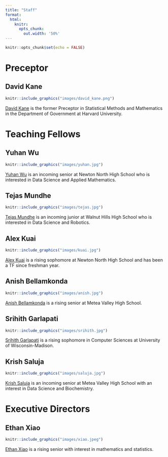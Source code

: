 ```yaml
---
title: "Staff"
format:
  html:
    knitr:
      opts_chunk:
        out.width: '50%'
---
```


```r
knitr::opts_chunk$set(echo = FALSE)
```

# Preceptor

## David Kane

```r
knitr::include_graphics("images/david_kane.png")
```

[David Kane](https://www.davidkane.info) is the former Preceptor in Statistical Methods and Mathematics in the Department of Government at Harvard University.


# Teaching Fellows

## Yuhan Wu

```r
knitr::include_graphics("images/yuhan.jpg")
```

[Yuhan Wu](https://github.com/UhanWu) is an incoming senior at Newton North High School who is interested in Data Science and Applied Mathematics.

## Tejas Mundhe

<!-- There is something weird, I think, about this photo. It always shows up when I build it locally. But, once pushed to the web, it is fine. -->

```r
knitr::include_graphics("images/tejas.jpg")
```

[Tejas Mundhe](https://github.com/TejasMundhe) is an incoming junior at Walnut Hills High School who is interested in Data Science and Robotics.

## Alex Kuai

```r
knitr::include_graphics("images/kuai.jpg")
```

[Alex Kuai](https://github.com/AlexKuaiR) is a rising sophomore at Newton North High School and has been a TF since freshman year.

## Anish Bellamkonda

```r
knitr::include_graphics("images/anish.jpg")
```

[Anish Bellamkonda](https://github.com/SplashyZues5197) is a rising senior at Metea Valley High School.


## Srihith Garlapati

```r
knitr::include_graphics("images/srihith.jpg")
```

[Srihith Garlapati](https://github.com/srihithg) is a rising sophomore in Computer Sciences at University of Wisconsin-Madison.


## Krish Saluja

```r
knitr::include_graphics("images/saluja.jpg")
```

[Krish Saluja](https://github.com/thekrishsaluja) is an incoming senior at Metea Valley High School with an interest in Data Science and Biochemistry.

# Executive Directors


## Ethan Xiao 

```r
knitr::include_graphics("images/xiao.jpeg")
```

[Ethan Xiao](https://github.com/EpiCoder25) is a rising senior with interest in mathematics and statistics.

<!-- ## Miriam Heiss -->

<!-- ```{r, out.width = "50%"} -->
<!-- knitr::include_graphics("images/miriam.jpg") -->
<!-- ``` -->

<!-- [Miriam Heiss](https://github.com/miriamheiss) is a 8th grader (homeschooled), organist of 5 years, and amateur Data Scientist. -->

<!-- ## Felix Cai -->

<!-- ```{r} -->
<!-- knitr::include_graphics("images/cai.jpg") -->
<!-- ``` -->

<!-- [Felix Cai](https://github.com/FelixCai525) is a second year Medical Sciences student at Western University. -->




<!-- ## Stephanie Saab -->

<!-- ```{r saab} -->
<!-- knitr::include_graphics("images/saab.jpg") -->
<!-- ``` -->

<!-- [Stephanie Saab](https://github.com/AM-lmn) is a second year student at the University of Toronto. -->





<!-- ## Arghayan Jeiyasarangkan -->

<!-- ```{r arghayan} -->
<!-- knitr::include_graphics("images/arghayan.png") -->
<!-- ``` -->

<!-- Arghayan Jeiyasarangkan is an upcoming sophomore at the University Of Ottawa studying biomedical science in French Immersion. -->

<!-- ## Jackson Roe -->

<!-- ```{r roe} -->
<!-- knitr::include_graphics("images/roe.png") -->
<!-- ``` -->

<!-- Jackson Roe is a rising senior at Dublin Coffman High School. -->

